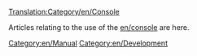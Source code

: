 [[Translation:Category/en/Console]]


Articles relating to the use of the [[en/console]] are here.

[[Category:en/Manual]]
[[Category:en/Development]]